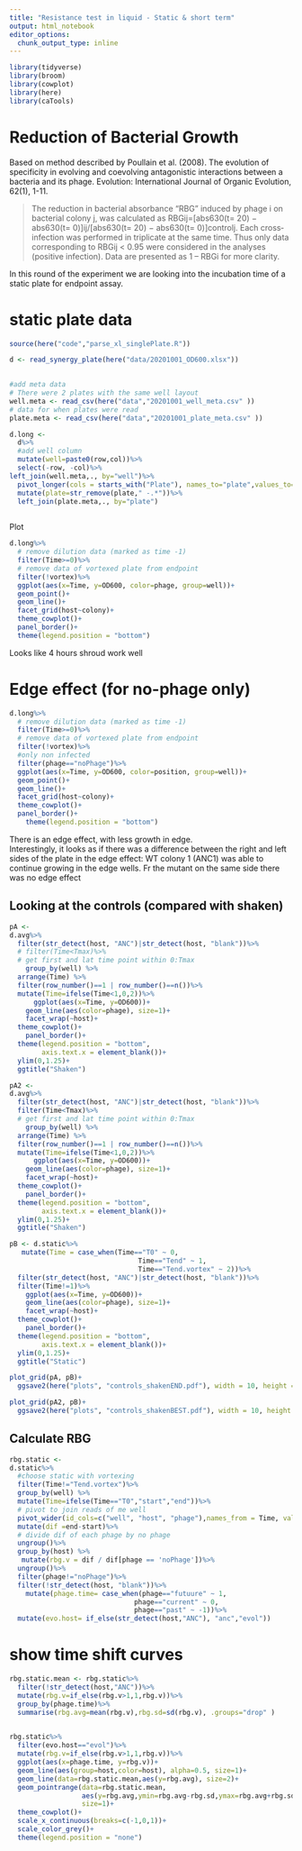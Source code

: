 ```yaml
---
title: "Resistance test in liquid - Static & short term"
output: html_notebook
editor_options: 
  chunk_output_type: inline
---
```


```r
library(tidyverse)
library(broom)
library(cowplot)
library(here)
library(caTools)
```

# Reduction of Bacterial Growth 
Based on method described by Poullain et al. (2008). The evolution of specificity in evolving and coevolving antagonistic interactions between a bacteria and its phage. Evolution: International Journal of Organic Evolution, 62(1), 1-11.

>  The reduction in bacterial absorbance “RBG” induced by phage i on bacterial colony j, was calculated as RBGij=[abs630(t= 20) − abs630(t= 0)]ij/[abs630(t= 20) − abs630(t= 0)]controlj. Each cross‐infection was performed in triplicate at the same time. Thus only data corresponding to RBGij < 0.95 were considered in the analyses (positive infection). Data are presented as 1 – RBGi for more clarity.  


In this round of the experiment we are looking into the incubation time of a static plate for endpoint assay.


# static plate data
```r
source(here("code","parse_xl_singlePlate.R"))

d <- read_synergy_plate(here("data/20201001_OD600.xlsx"))
  

#add meta data
# There were 2 plates with the same well layout
well.meta <- read_csv(here("data","20201001_well_meta.csv" ))
# data for when plates were read
plate.meta <- read_csv(here("data","20201001_plate_meta.csv" ))

d.long <- 
  d%>%
  #add well column
  mutate(well=paste0(row,col))%>%
  select(-row, -col)%>%
left_join(well.meta,., by="well")%>%
  pivot_longer(cols = starts_with("Plate"), names_to="plate",values_to="OD600")%>%
  mutate(plate=str_remove(plate," -.*"))%>%
  left_join(plate.meta,., by="plate")
  


```

Plot
```r
d.long%>%
  # remove dilution data (marked as time -1)
  filter(Time>=0)%>%
  # remove data of vortexed plate from endpoint
  filter(!vortex)%>%
  ggplot(aes(x=Time, y=OD600, color=phage, group=well))+
  geom_point()+
  geom_line()+
  facet_grid(host~colony)+
  theme_cowplot()+
  panel_border()+
  theme(legend.position = "bottom")
```
Looks like 4 hours shroud work well  

# Edge effect (for no-phage only)
```r

d.long%>%
  # remove dilution data (marked as time -1)
  filter(Time>=0)%>%
  # remove data of vortexed plate from endpoint
  filter(!vortex)%>%
  #only non infected
  filter(phage=="noPhage")%>%
  ggplot(aes(x=Time, y=OD600, color=position, group=well))+
  geom_point()+
  geom_line()+
  facet_grid(host~colony)+
  theme_cowplot()+
  panel_border()+
    theme(legend.position = "bottom")
```

There is an edge effect, with less growth in edge.  
Interestingly, it looks as if there was a difference between the right and left sides of the plate in the edge effect: WT colony 1 (ANC1)  was able to continue growing in the edge wells. Fr the mutant on the same side there was no edge effect 



## Looking at the controls (compared with shaken)
```r
pA <- 
d.avg%>%
  filter(str_detect(host, "ANC")|str_detect(host, "blank"))%>%
  # filter(Time<Tmax)%>%
  # get first and lat time point within 0:Tmax
    group_by(well) %>%
  arrange(Time) %>%
  filter(row_number()==1 | row_number()==n())%>%
  mutate(Time=ifelse(Time<1,0,2))%>%
      ggplot(aes(x=Time, y=OD600))+
    geom_line(aes(color=phage), size=1)+
    facet_wrap(~host)+
  theme_cowplot()+
    panel_border()+
  theme(legend.position = "bottom",
        axis.text.x = element_blank())+
  ylim(0,1.25)+
  ggtitle("Shaken")

pA2 <- 
d.avg%>%
  filter(str_detect(host, "ANC")|str_detect(host, "blank"))%>%
  filter(Time<Tmax)%>%
  # get first and lat time point within 0:Tmax
    group_by(well) %>%
  arrange(Time) %>%
  filter(row_number()==1 | row_number()==n())%>%
  mutate(Time=ifelse(Time<1,0,2))%>%
      ggplot(aes(x=Time, y=OD600))+
    geom_line(aes(color=phage), size=1)+
    facet_wrap(~host)+
  theme_cowplot()+
    panel_border()+
  theme(legend.position = "bottom",
        axis.text.x = element_blank())+
  ylim(0,1.25)+
  ggtitle("Shaken")

pB <- d.static%>%
   mutate(Time = case_when(Time=="T0" ~ 0,
                                Time=="Tend" ~ 1,
                                Time=="Tend.vortex" ~ 2))%>%
  filter(str_detect(host, "ANC")|str_detect(host, "blank"))%>%
  filter(Time!=1)%>%
    ggplot(aes(x=Time, y=OD600))+
    geom_line(aes(color=phage), size=1)+
    facet_wrap(~host)+
  theme_cowplot()+
    panel_border()+
  theme(legend.position = "bottom",
        axis.text.x = element_blank())+
  ylim(0,1.25)+
  ggtitle("Static")

plot_grid(pA, pB)+
  ggsave2(here("plots", "controls_shakenEND.pdf"), width = 10, height = 7)

plot_grid(pA2, pB)+
  ggsave2(here("plots", "controls_shakenBEST.pdf"), width = 10, height = 7)
```


## Calculate RBG
```r
rbg.static <-  
d.static%>%
  #choose static with vortexing
  filter(Time!="Tend.vortex")%>%
  group_by(well) %>%
  mutate(Time=ifelse(Time=="T0","start","end"))%>%
  # pivot to join reads of me well
  pivot_wider(id_cols=c("well", "host", "phage"),names_from = Time, values_from=OD600)%>%
  mutate(dif =end-start)%>%
  # divide dif of each phage by no phage
  ungroup()%>%
  group_by(host) %>%
   mutate(rbg.v = dif / dif[phage == 'noPhage'])%>%
  ungroup()%>%
  filter(phage!="noPhage")%>%
  filter(!str_detect(host, "blank"))%>%
    mutate(phage.time= case_when(phage=="futuure" ~ 1,
                               phage=="current" ~ 0,
                               phage=="past" ~ -1))%>%
  mutate(evo.host= if_else(str_detect(host,"ANC"), "anc","evol"))
```


# show time shift curves
```r
rbg.static.mean <- rbg.static%>%
  filter(!str_detect(host,"ANC"))%>%
  mutate(rbg.v=if_else(rbg.v>1,1,rbg.v))%>%
  group_by(phage.time)%>%
  summarise(rbg.avg=mean(rbg.v),rbg.sd=sd(rbg.v), .groups="drop" )
  

rbg.static%>%
  filter(evo.host=="evol")%>%
  mutate(rbg.v=if_else(rbg.v>1,1,rbg.v))%>%
  ggplot(aes(x=phage.time, y=rbg.v))+
  geom_line(aes(group=host,color=host), alpha=0.5, size=1)+
  geom_line(data=rbg.static.mean,aes(y=rbg.avg), size=2)+
  geom_pointrange(data=rbg.static.mean,
                  aes(y=rbg.avg,ymin=rbg.avg-rbg.sd,ymax=rbg.avg+rbg.sd),
                  size=1)+
  theme_cowplot()+
  scale_x_continuous(breaks=c(-1,0,1))+
  scale_color_grey()+
  theme(legend.position = "none")
```

<!-- * It seems like there is a phage contamination in a few of the control wells: A7, E7 and C12   -->
<!-- * Well H8 may have not recieved phage. -->
<!-- I will remove those wells:   -->
<!-- ```{r} -->
<!-- contam.wells <- c("A7", "E7" , "C12", "H8") -->
<!-- d <-  -->
<!--   d%>% -->
<!--   filter(!well %in%contam.wells) -->

<!-- meta <-  -->
<!--   meta%>% -->
<!--   filter(!well %in%contam.wells) -->
<!-- ``` -->




<!-- ## Calculating the viruence index  -->
<!-- Folowing Storms et. al.   -->
<!-- *1. establish limit of integration* -->
<!-- *"It is important to stress how the establishment of the limit of integration plays a significant role in the assessment of virulence. This limit should be set as the onset of stationary phase in the phage-free control. This provides a consistent reference for integration that can be easily identified for any phage–host system and restricts measurements to the period of cell growth—a necessary condition for productive infection for many phages.47 Moreover, it ensures that the range of the virulence measurements is well distributed, as discussed hereunder. In general, we recommend establishing the limit of integration as the time at which the slope of OD630 over time reaches ≤0.03 h."* -->

<!-- ### Determining the integration limit -->
<!-- Doing this can be done in 2 ways:   -->
<!-- A.using 'growthcurver' to find no-phage carying capacity (k) -->
<!-- ```{r} -->
<!-- library(growthcurver) -->

<!-- k.noPHI <-  -->
<!--   input[input$Time<8,]%>% -->
<!--   select(c("Time", meta$well[meta$phage=="noPHI"]))%>% -->
<!--   SummarizeGrowthByPlate(., bg_correct = "none")%>% -->
<!--   select("sample","k") -->
<!-- colnames(k.noPHI) <- c("well" ,"k")  -->


<!-- k.noPHI$Time.k <- NA -->
<!-- for(i in seq(k.noPHI$well)){ -->
<!--   w <- k.noPHI$well[i] -->
<!--   k <- k.noPHI$k[i] -->
<!--   tmp <-  -->
<!--     d%>% -->
<!--     filter(well==w) -->
<!--   k.noPHI$Time.k[i] <- -->
<!--     tmp$Time[which(tmp$OD600>k)[1]] -->

<!-- } -->
<!-- rm(tmp, i,w,k) -->
<!-- int.limit <- median(k.noPHI$Time.k, na.rm = TRUE) -->
<!-- int.limit -->
<!-- ``` -->

<!-- B. by visual inspection of plots   -->
<!-- First I will look at the change in OD over time. Storms et al. reccomend *establishing the limit of integration as the time at which the slope of OD630 over time reaches ≤0.03 h*   -->
<!-- ```{r} -->
<!-- time.diff <- diff(d$Time[1:2]) -->

<!-- d %>%  -->
<!--   filter(phage=="noPHI")%>% -->
<!--   split(.$well)%>%  -->
<!--   map_df("OD600")%>% -->
<!--   map_df(diff)%>% -->
<!--     map_df(function(x) x/time.diff)-> tmp -->

<!-- matplot(x= unique(d$Time)[-60],tmp, type="l", ylab = "OD/Time diff") -->
<!-- abline(h=0.03, col="red", lwd=3) -->
<!-- abline(v=c(1:floor(max(d$Time))), col="grey") -->

<!-- ``` -->

<!-- Both methods show that at integrating limit should be at ~ 4 hours. That is what I will set. How does that look?   -->
<!-- ```{r} -->
<!-- int.limit <- 4 -->

<!-- d%>% -->
<!--   filter(phage=="noPHI")%>% -->
<!--   filter(Time<int.limit)%>% -->
<!--   ggplot(aes(x=Time, y=OD600))+ -->
<!--   geom_line(data=filter(d,phage=="noPHI"), color="grey", size=1)+ -->
<!--   geom_line(aes(color=as.factor(dilution)), size=1)+ -->
<!--   # geom_hline(data=k.noPHI, aes(yintercept=k) )+ -->
<!--   facet_wrap(~well)+ -->
<!--   theme_cowplot()+ -->
<!--     theme(legend.position = "none") -->

<!-- ``` -->

<!-- not quite at stationery. Lets try an integration limit of T<5   -->
<!-- ```{r} -->
<!-- int.limit <- 5 -->

<!-- d%>% -->
<!--   filter(phage=="noPHI")%>% -->
<!--   filter(Time<int.limit)%>% -->
<!--   ggplot(aes(x=Time, y=OD600))+ -->
<!--   geom_line(data=filter(d,phage=="noPHI"), color="grey", size=1)+ -->
<!--   geom_line(aes(color=as.factor(dilution)), size=1)+ -->
<!--   # geom_hline(data=k.noPHI, aes(yintercept=k) )+ -->
<!--   facet_wrap(~well)+ -->
<!--   theme_cowplot()+ -->
<!--     theme(legend.position = "none") -->



<!-- ``` -->

<!-- I think that is better.   -->

<!-- ## Choosing the dilution range   -->
<!-- Need to make sure to use only dilutions in which all wells got phage.   -->
<!-- ```{r} -->
<!-- phage.vol <- 0.1 #ml -->
<!-- init.titer <- 1.5e11 #PFU/ml -->
<!-- max.dilut <- 1/(init.titer*phage.vol) -->
<!-- #-# verify visualy -->
<!-- d%>% -->
<!--   filter(host != "Blank")%>% -->
<!--   # filter(Time<int.limit)%>% -->
<!--   filter(phage!="noPHI")%>% -->
<!--   # filter(dilution<=max.dilut)%>% -->
<!--   ggplot(aes(x=Time, y=OD600))+ -->
<!--   geom_line(aes(color=well), size=1)+ -->
<!--   facet_grid(dilution~interaction(host, phage))+ -->
<!--   theme_cowplot()+ -->
<!--     theme(legend.position = "none") -->

<!-- ``` -->

<!-- All the dilutions can be used.  -->

<!-- ```{r} -->
<!-- # d%>% -->
<!-- #   filter(host != "Blank")%>% -->
<!-- #   # filter(Time<int.limit+1)%>% -->
<!-- #   # filter(phage!="noPHI")%>% -->
<!-- #   filter(dilution==1e-7 |dilution==1e-6 |dilution==1e-5)%>% -->
<!-- #   ggplot(aes(x=Time, y=OD600))+ -->
<!-- #   geom_line(aes(color=well), size=1)+ -->
<!-- #   facet_grid(dilution~interaction(host, phage))+ -->
<!-- #   theme_cowplot()+ -->
<!-- #     theme(legend.position = "none") -->
<!-- #  -->
<!-- # max.dilut <-1e-7 -->
<!-- ``` -->

<!-- Plot of lysis -->
<!-- ```{r} -->
<!-- d%>% -->
<!--   filter(host != "Blank")%>% -->
<!--   filter(dilution != "Blank")%>% -->
<!--   filter(Time<10)%>% -->
<!--   filter(!grepl("COL",dilution))%>% -->
<!--   # filter(phage!="noPHI")%>% -->
<!--   # filter(dilution<=max.dilut)%>% -->
<!--   ggplot(aes(x=Time, y=OD600))+ -->
<!--   geom_line(aes(group=well,color=host), size=1)+ -->
<!--   facet_wrap(~fct_rev(dilution))+ -->
<!--   theme_cowplot()+ -->
<!--   ggtitle("SPO1 infection by MOI (n=4)") -->
<!--     # theme(legend.position = "none") -->
<!-- ``` -->

<!-- ## Integrate the area under curve   -->
<!-- Storms et al.: *"areas underneath the optical density versus time curves were calculated using the trapezoid rule for each well, from the time of infection to the  time corresponding to the onset of stationary phase in the phage-free control* -->

<!-- ```{r} -->
<!-- library(caTools) #needed for trapezoids -->
<!-- meta$auc <- NA -->
<!-- for(i in seq(meta$well)){ -->
<!--   if(meta$host[i]=="Blank") next -->

<!--   tmp <-  -->
<!--     d%>% -->
<!--     filter(well==meta$well[i])%>% -->
<!--     filter(Time<=int.limit) -->
<!--   meta$auc[i] <- trapz(tmp$Time, tmp$OD600) -->

<!-- } -->
<!-- rm(tmp) -->

<!-- # summarize no phage control areas -->
<!-- sum.noPHI <-  -->
<!--   meta%>% -->
<!--     filter(host != "Blank")%>% -->
<!--     filter(phage=="noPHI")%>% -->
<!--     group_by(host, colony)%>% -->

<!--     summarise( A0=mean(auc), sd=sd(auc)) -->
<!-- # %>% -->
<!--   # ggplot(aes(colony, mean))+ -->
<!--   # geom_pointrange(aes(ymin=mean-sd, ymax=mean+sd))+ -->
<!--   # facet_wrap(~host) -->
<!-- vindex <- merge(meta, sum.noPHI) -->
<!-- vindex$Vi <- 1-(vindex$auc/vindex$A0) -->
<!-- vindex$log.moi <- log10(as.numeric(vindex$dilution)*1.5e11/2.5e7) -->
<!-- vindex%>% -->
<!--   filter(phage!="noPHI")%>% -->
<!--   group_by(host,colony, phage, log.moi)%>% -->
<!--   summarise( Virulence=mean(Vi), mn=min(Vi), mx=max(Vi), n=n())%>% -->
<!--   ggplot(aes(log.moi, Virulence, color=colony))+ -->
<!--            geom_pointrange(aes(ymin=mn, ymax=mx ), size=1)+ -->
<!--            geom_line(aes(group=colony), size=1)+ -->
<!--            facet_wrap(~interaction(phage, host), nrow=2)+ -->
<!--            theme_cowplot()+ -->
<!--   ggtitle("interaction(host,phage)") -->
<!-- ``` -->

<!-- ## summarize to single value index -->
<!-- Storms et al.: *The virulence index is defined as the area under the virulence curve (AP) divided by the theoretical maximum area under the virulence curve (Amax)* -->
<!-- **Vp = Ap / Amax**   -->
<!-- ```{r} -->
<!-- sum.phi <- vindex%>% -->
<!--   filter(phage!="noPHI")%>% -->
<!--   group_by(host,colony, phage)%>% -->
<!--   summarise(  n=n()) -->

<!-- sum.phi$Ap <- NA -->
<!-- sum.phi$Amax <- NA -->
<!-- for(i in seq(nrow(sum.phi))){ -->

<!--   tmp <-  -->
<!--     vindex%>% -->
<!--     filter(phage!="noPHI")%>% -->
<!--     filter(host==sum.phi$host[i])%>% -->
<!--     filter(colony==sum.phi$colony[i])%>% -->
<!--     filter(phage==sum.phi$phage[i])%>% -->
<!--     # filter(dilution>=max.dilut)%>% -->
<!--     arrange(log.moi) -->
<!--   sum.phi$Ap[i] <- trapz(tmp$log.moi, tmp$Vi) -->
<!--   sum.phi$Amax[i] <-  trapz(tmp$log.moi,rep(1, nrow(tmp))) -->

<!-- } -->

<!-- rm(tmp) -->
<!-- sum.phi$Vp <- sum.phi$Ap/sum.phi$Amax -->

<!-- sum.phi%>% -->
<!--   # filter(n==8)%>% -->
<!--   ggplot(aes(x=interaction(phage,host), y=Vp))+ -->
<!--   geom_boxplot(width=0.2)+ -->
<!--     geom_jitter(shape=21,#aes(shape=as.factor(colony)), -->
<!--               height=0, width=0.05,size=5, fill="grey", alpha=0.5)+ -->
<!--   # scale_shape_manual(values=c(15,16,22,21))+ -->
<!--   ylim(0,1)+ -->
<!--   theme_cowplot() -->
<!-- ``` -->

<!-- ## Stats   -->
<!-- ```{r} -->
<!-- summary(aov(Vp~host+colony, sum.phi  )) -->
<!-- ``` -->

<!-- # No Difference!!   -->


<!-- Nice plot -->
<!-- ```{r} -->
<!-- d%>% -->
<!--   filter(dilution != "Blank")%>% -->
<!--   filter(Time<10)%>% -->
<!--   filter(phage!="noPHI")%>% -->
<!--   # filter(dilution<=max.dilut)%>% -->
<!--   ggplot(aes(x=Time, y=OD600))+ -->
<!--   geom_line(aes(group=well,color=dilution), size=1)+ -->
<!--   facet_grid(host~colony)+ -->
<!--   theme_cowplot()+ -->
<!--     theme(legend.position = "bottom") -->
<!-- ``` -->

